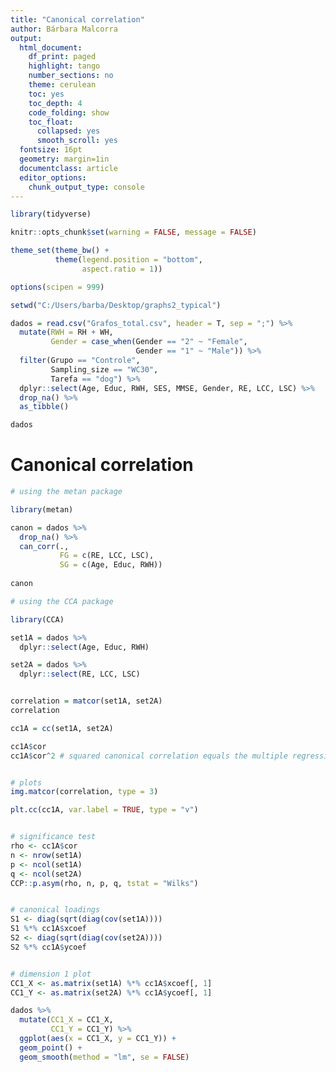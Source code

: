 ```yaml
---
title: "Canonical correlation"
author: Bárbara Malcorra
output:
  html_document:
    df_print: paged
    highlight: tango
    number_sections: no
    theme: cerulean
    toc: yes
    toc_depth: 4
    code_folding: show
    toc_float:
      collapsed: yes
      smooth_scroll: yes
  fontsize: 16pt
  geometry: margin=1in
  documentclass: article
  editor_options: 
    chunk_output_type: console
---
```


```r
library(tidyverse)
```


```r
knitr::opts_chunk$set(warning = FALSE, message = FALSE)

theme_set(theme_bw() +
          theme(legend.position = "bottom",
                aspect.ratio = 1))

options(scipen = 999)
```


```r
setwd("C:/Users/barba/Desktop/graphs2_typical")

dados = read.csv("Grafos_total.csv", header = T, sep = ";") %>% 
  mutate(RWH = RH + WH,
         Gender = case_when(Gender == "2" ~ "Female",
                            Gender == "1" ~ "Male")) %>%
  filter(Grupo == "Controle",
         Sampling_size == "WC30",
         Tarefa == "dog") %>% 
  dplyr::select(Age, Educ, RWH, SES, MMSE, Gender, RE, LCC, LSC) %>% 
  drop_na() %>% 
  as_tibble()

dados
```


# Canonical correlation

```r
# using the metan package

library(metan)

canon = dados %>% 
  drop_na() %>% 
  can_corr(.,
           FG = c(RE, LCC, LSC),
           SG = c(Age, Educ, RWH))
  
canon
```


```r
# using the CCA package

library(CCA)

set1A = dados %>% 
  dplyr::select(Age, Educ, RWH)

set2A = dados %>% 
  dplyr::select(RE, LCC, LSC)


correlation = matcor(set1A, set2A)
correlation

cc1A = cc(set1A, set2A)

cc1A$cor
cc1A$cor^2 # squared canonical correlation equals the multiple regression R-squared


# plots
img.matcor(correlation, type = 3)

plt.cc(cc1A, var.label = TRUE, type = "v")


# significance test
rho <- cc1A$cor
n <- nrow(set1A)
p <- ncol(set1A)
q <- ncol(set2A)
CCP::p.asym(rho, n, p, q, tstat = "Wilks")


# canonical loadings
S1 <- diag(sqrt(diag(cov(set1A))))
S1 %*% cc1A$xcoef
S2 <- diag(sqrt(diag(cov(set2A))))
S2 %*% cc1A$ycoef


# dimension 1 plot
CC1_X <- as.matrix(set1A) %*% cc1A$xcoef[, 1]
CC1_Y <- as.matrix(set2A) %*% cc1A$ycoef[, 1]

dados %>%
  mutate(CC1_X = CC1_X,
         CC1_Y = CC1_Y) %>%
  ggplot(aes(x = CC1_X, y = CC1_Y)) +
  geom_point() +
  geom_smooth(method = "lm", se = FALSE)
```
